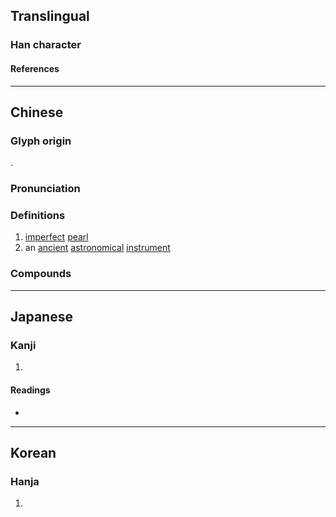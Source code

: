 {{also|玑}}
{{character info}}
==Translingual==

===Han character===
{{Han char|rn=96|rad=玉|as=12|sn=16|four=12153|canj=MGVII|ids=⿰𤣩幾}}

====References====
{{Han ref|kx=0742.170|dkj=21253|dj=1151.300|hdz=21139.020|uh=74A3}}

----

==Chinese==
{{zh-forms|s=玑|alt=㼄}}

===Glyph origin===
{{Han etym}}
{{Han compound|玉|幾|t1=jade|ls=psc|c1=s|c2=p}}.

===Pronunciation===
{{zh-pron
|m=jī
|c=gei1
|mn-t=gi1
|mc=y
|oc=y
|cat=
}}

===Definitions===
{{zh-hanzi}}

# [[imperfect]] [[pearl]]
# an [[ancient]] [[astronomical]] [[instrument]]

===Compounds===
{{zh-der|字字珠璣|天璣|口吐珠璣|璇璣圖|璇璣|滿腹珠璣|珠璣|抱璣|照夜璣|璿璣|璣鏡|璣琲|珠璣咳唾}}

----

==Japanese==

===Kanji===
{{ja-kanji|grade=|rs=玉12}}

# {{rfdef|ja|sort=玉12}}

====Readings====
* {{ja-readings|on=[[き]] (ki), [[け]] (ke), [[げ]] (ge), [[ぎ]] (gi)|kun=[[たま]] (tama)|nanori=}}

----

==Korean==

===Hanja===
{{ko-hanja|hangeul=기|eumhun=|rv=gi|mr=ki|y=ki}}

# {{rfdef|ko|sort=玉12}}